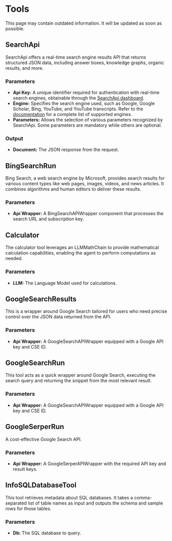
# Tools

<Admonition type="warning" title="warning">
This page may contain outdated information. It will be updated as soon as possible.
</Admonition>

## SearchApi

SearchApi offers a real-time search engine results API that returns structured JSON data, including answer boxes, knowledge graphs, organic results, and more.

### Parameters

- **Api Key:** A unique identifier required for authentication with real-time search engines, obtainable through the [SearchApi dashboard](https://www.searchapi.io/).
- **Engine:** Specifies the search engine used, such as Google, Google Scholar, Bing, YouTube, and YouTube transcripts. Refer to the [documentation](https://www.searchapi.io/docs/google) for a complete list of supported engines.
- **Parameters:** Allows the selection of various parameters recognized by SearchApi. Some parameters are mandatory while others are optional.

### Output

- **Document:** The JSON response from the request.

## BingSearchRun

Bing Search, a web search engine by Microsoft, provides search results for various content types like web pages, images, videos, and news articles. It combines algorithms and human editors to deliver these results.

### Parameters

- **Api Wrapper:** A BingSearchAPIWrapper component that processes the search URL and subscription key.

## Calculator

The calculator tool leverages an LLMMathChain to provide mathematical calculation capabilities, enabling the agent to perform computations as needed.

### Parameters

- **LLM:** The Language Model used for calculations.

## GoogleSearchResults

This is a wrapper around Google Search tailored for users who need precise control over the JSON data returned from the API.

### Parameters

- **Api Wrapper:** A GoogleSearchAPIWrapper equipped with a Google API key and CSE ID.

## GoogleSearchRun

This tool acts as a quick wrapper around Google Search, executing the search query and returning the snippet from the most relevant result.

### Parameters

- **Api Wrapper:** A GoogleSearchAPIWrapper equipped with a Google API key and CSE ID.

## GoogleSerperRun

A cost-effective Google Search API.

### Parameters

- **Api Wrapper:** A GoogleSerperAPIWrapper with the required API key and result keys.

## InfoSQLDatabaseTool

This tool retrieves metadata about SQL databases. It takes a comma-separated list of table names as input and outputs the schema and sample rows for those tables.

### Parameters

- **Db:** The SQL database to query.
